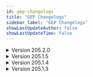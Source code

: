 ```yaml
---
id: gep-changelogs
title: "GEP Changelogs"
sidebar_label: "GEP Changelogs"
showLastUpdateAuthor: false
showLastUpdateTime: false
---
```


<details>
<summary>Version 205.2.0</summary>

### Changelog
* Fortnite
    * Add GEP support in creative mode

* Axie
    * Fixed plugin crash
    * Fixed json format

* R6
    * Support new map M.U.T.E COMM TOWER

</details>

<details>
<summary>Version 205.1.5</summary>

### Changelog:
* Apex
    * Fixed weapon event
    * Damage event is still broken
* Axie
    * Fixed plugin crash
    * Added missing data about fighters to APIs

</details>

<details>
<summary>Version 205.1.4</summary>

### Changelog
* Apex
    * Fixed broken events
    * Damage and weapon events are still broken
    
</details>

<details>
<summary>Version 205.1.3</summary>

### Changelog
* TFT PBE
    * Fixed broken events

* Diablo
    * Fixed issue with spawn and player died events firing twice
    * Fixed Crash issues
    
</details>
        